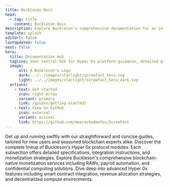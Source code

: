 ```yaml
---
title: Buckleson Docs
head:
  - tag: title
    content: Buckleson Docs
description: Explore Buckleson's comprehensive documentation for an in-depth look at our Hyper 0x platform and blockchain-native monetization services. 
template: splash
editUrl: false
lastUpdated: false
next: false
hero:
  title: Documentation Hub
  tagline: Your central hub for Hyper 0x platform guidance, detailed protocol docs, and monetization support.
  image:
      alt: A Buckleson's Logo
      dark: ../../images/starlight/screwfast_hero.svg
      light: ../../images/starlight/screwfast_hero_dark.svg
  actions:
    - text: Get started
      icon: right-arrow
      variant: primary
      link: /guides/getting-started/
    - text: View on GitHub
      icon: external
      variant: minimal
      link: https://github.com/mearashadowfax/ScrewFast
---
```


<CardGrid stagger>

  <Card title="Quick Start Guides" icon="document">
    Get up and running swiftly with our straightforward and concise guides, tailored for new users and seasoned blockchain experts alike.
  </Card>

  <Card title="Protocol Modules" icon="seti:eslint">
    Discover the complete lineup of Buckleson's Hyper 0x protocol modules. Each subsection offers detailed specifications, integration instructions, and monetization strategies.
  </Card>

   <Card title="Monetization Services" icon="seti:puppet">
    Explore Buckleson's comprehensive blockchain-native monetization services including RAWs, payroll automation, and confidential computing solutions.
  </Card>

   <Card title="Advanced Topics" icon="seti:terraform">
    Dive deep into advanced Hyper 0x features including smart contract integration, revenue allocation strategies, and decentralized compute environments.
  </Card>
</CardGrid>
